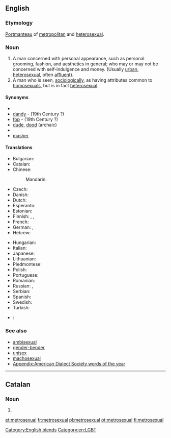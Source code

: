 ==English==

===Etymology===
[[portmanteau word|Portmanteau]] of [[metropolitan]] and [[heterosexual]].

===Noun===
{{en-noun|sg=[[metro-|metro]][[sexual]]}}

# A man concerned with personal appearance, such as personal grooming, fashion, and aesthetics in general; who may or may not be concerned with self-indulgence and money. (Usually [[urban]], [[heterosexual]], often [[affluent]]). <!-- A concern for personal image is interpreted socially as being "homosexual" in some social circles, leaving "Gay Straight Male" as the logical terminology in that social context to describe a straight male concerned with fashion and personal appearance.-->
# A man who is seen, [[sociologically]], as having attributes common to [[homosexuals]], but is in fact [[heterosexual]].

====Synonyms====
* {{l|en|boulevardier}}
* [[dandy]] - (19th Century ?)
* [[fop]] - (19th Century ?)
* [[dude]], [[dood]] (archaic)
* {{l|en|man about town}}
* [[masher]] {{qualifier|archaic}}

====Translations====
{{trans-top|A man concerned with personal appearance}}
* Bulgarian: {{t-|bg|метросексуален|tr=metroseksualen}}
* Catalan: {{t-|ca|metrosexual}}
* Chinese: {{t|zhx-zho|都市美男}}
*: Mandarin: {{t|cmn|都市美男|tr=dūshì měinán|sc=Hani}}
* Czech: {{t-|cs|metrosexuál}}
* Danish: {{t-|da|metrosexuel}}
* Dutch: {{t+|nl|metroseksueel}}
* Esperanto: {{t|eo|metroseksulo}}
* Estonian: {{t|et|metroseksuaal}}
* Finnish: {{t-|fi|metroseksuaali}}, {{t-|fi|hienostelija}}, {{t+|fi|keikari}}
* French: {{t+|fr|métrosexuel}}
* German: {{t+|de|metrosexuell}}, {{t|de|Metrosexueller|m}}
* Hebrew: {{t-|he|מטרוסקסואל|tr=metroseksual}}
{{trans-mid}}
* Hungarian: {{t|hu|metroszexuális}}
* Italian: {{t|it|metrosessuale}}
* Japanese: {{t|ja|メトロセクシャル|tr=metorosekusharu|sc=Jpan}}
* Lithuanian: {{t|lt|metroseksualas}}
* Piedmontese: {{t|pms|gadan}}
* Polish: {{t|pl|metroseksualny}}
* Portuguese: {{t+|pt|metrosexual}}
* Romanian: {{t-|ro|metrosexual}}
* Russian: {{t|ru|метросексуал|sc=Cyrl}}, {{t|ru|метросексуал|m|tr=metrosɛksuál|sc=Cyrl}}
* Serbian: {{t|sr|метросексуалан|sc=Cyrl}}
* Spanish: {{t-|es|metrosexual}}
* Swedish: {{t+|sv|metrosexuell}}
* Turkish: {{t+|tr|metroseksüel}}
{{trans-bottom}}

{{checktrans-top}}
* {{ttbc|it}}: {{t|it|vitellone|m}} <!--This doesn't seem to be correct: see my comment on the discussion page - Paul G-->
{{trans-mid}}
{{trans-bottom}}

===See also===
* [[ambisexual]]
* [[gender-bender]]
* [[unisex]]
* [[machosexual]]
* [[Appendix:American Dialect Society words of the year]]

[[Category:English blends]]
[[Category:en:LGBT]]

----

==Catalan==

===Noun===
{{ca-noun|m}}

# {{l|en|metrosexual}}

[[et:metrosexual]]
[[fr:metrosexual]]
[[pl:metrosexual]]
[[pt:metrosexual]]
[[fi:metrosexual]]